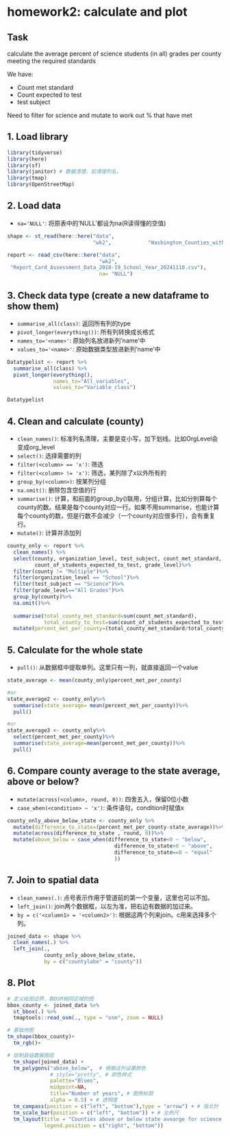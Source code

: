 # homework2: calculate and plot

## Task

calculate the average percent of science students (in all) grades per county meeting the required standards

We have:

-   Count met standard
-   Count expected to test
-   test subject

Need to filter for science and mutate to work out % that have met

## 1. Load library

```r
library(tidyverse)
library(here)
library(sf)
library(janitor) # 数据清理，如清理列名。
library(tmap)
library(OpenStreetMap)
```

## 2. Load data

-   `na='NULL'`: 将原表中的'NULL'都设为na(R读得懂的空值)

```r
shape <- st_read(here::here("data", 
                            "wk2",            "Washington_Counties_with_Natural_Shoreline___washsh_area",                           "Washington_Counties_with_Natural_Shoreline___washsh_area.shp"))

report <- read_csv(here::here("data", 
                              "wk2", 
 "Report_Card_Assessment_Data_2018-19_School_Year_20241110.csv"),
                              na= "NULL") 
```

## 3. Check data type (create a new dataframe to show them)

-   `summarise_all(class)`: 返回所有列的type
-   `pivot_longer(everything())`: 所有列转换成长格式
-   `names_to='<name>'`: 原始列名放进新列'name'中
-   `values_to='<name>'`: 原始数据类型放进新列'name'中

```r
Datatypelist <- report %>% 
  summarise_all(class) %>% 
  pivot_longer(everything(), 
               names_to="All_variables",
               values_to="Variable_class")

Datatypelist
```

## 4. Clean and calculate (county)

-   `clean_names()`: 标准列名清理，主要是变小写，加下划线。比如OrgLevel会变成org_level
-   `select()`: 选择需要的列
-   `filter(<column> == 'x')`: 筛选
-   `filter(<column> != 'x')`: 筛选，某列除了x以外所有的
-   `group_by(<column>)`: 按某列分组
-   `na.omit()`: 删除包含空值的行
-   `summarise()`: 计算，和前面的group_by()联用，分组计算，比如分别算每个county的数。结果是每个county对应一行。如果不用summarise，也能计算每个county的数，但是行数不会减少（一个county对应很多行），会有重复行。
-   `mutate()`: 计算并添加列

```r
county_only <- report %>%
  clean_names() %>%
  select(county, organization_level, test_subject, count_met_standard, 
         count_of_students_expected_to_test, grade_level)%>%
  filter(county != "Multiple")%>%
  filter(organization_level == "School")%>%
  filter(test_subject == "Science")%>%
  filter(grade_level=="All Grades")%>%
  group_by(county)%>%
  na.omit()%>%
  
  summarise(total_county_met_standard=sum(count_met_standard), 
            total_county_to_test=sum(count_of_students_expected_to_test))%>%
  mutate(percent_met_per_county=(total_county_met_standard/total_county_to_test)*100)
```

## 5. Calculate for the whole state

-   `pull()`: 从数据框中提取单列。这里只有一列，就直接返回一个value

```r
state_average <- mean(county_only$percent_met_per_county)

#or 
state_average2 <- county_only%>%
  summarise(state_average= mean(percent_met_per_county))%>%
  pull()

#or
state_average3 <- county_only%>%
  select(percent_met_per_county)%>%
  summarise(state_average=mean(percent_met_per_county))%>%
  pull()
```

## 6. Compare county average to the state average, above or below?

-   `mutate(across(<column>, round, 0))`: 四舍五入，保留0位小数
-   `case_when(<condition> ~ 'x')`: 条件语句，condition时赋值x

```r
county_only_above_below_state <- county_only %>%
  mutate(difference_to_state=(percent_met_per_county-state_average))%>%
  mutate(across(difference_to_state , round, 0))%>%
  mutate(above_below = case_when(difference_to_state<0 ~ "below",
                                   difference_to_state>0 ~ "above",
                                   difference_to_state==0 ~ "equal"
                                   ))
```

## 7. Join to spatial data

-   `clean_names(.)`: 点号表示作用于管道前的第一个变量，这里也可以不加。
-   `left_join()`: join两个数据框，以左为准，把右边有数据的加过来。
-   `by = c('<column1> = '<column2>')`: 根据这两个列来join。c用来选择多个列。

```r
joined_data <- shape %>% 
  clean_names(.) %>%
  left_join(., 
            county_only_above_below_state,
            by = c("countylabe" = "county"))
```

## 8. Plot

```r
# 定义绘图边界，取OSM相同区域的图
bbox_county <- joined_data %>%
  st_bbox(.) %>% 
  tmaptools::read_osm(., type = "osm", zoom = NULL) 

# 基础地图
tm_shape(bbox_county)+
  tm_rgb()+

# 绘制县级数据图层
  tm_shape(joined_data) + 
  tm_polygons("above_below",  # 根据这列设置颜色
              # style="pretty", # 颜色样式
              palette="Blues",
              midpoint=NA,
              title="Number of years", # 图例标题
              alpha = 0.5) + # 透明度
  tm_compass(position = c("left", "bottom"),type = "arrow") + # 指北针
  tm_scale_bar(position = c("left", "bottom")) + # 比例尺
  tm_layout(title = "Counties above or below state avearge for science in all grades", 
            legend.position = c("right", "bottom"))
```
